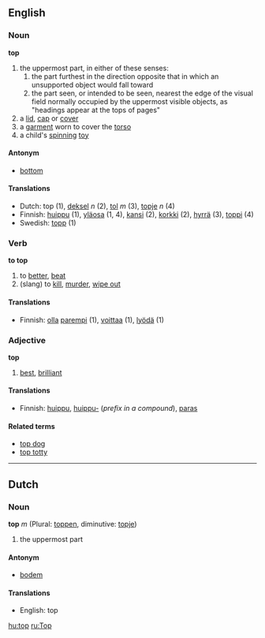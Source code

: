==English==
===Noun===
'''top'''
#the uppermost part, in either of these senses:
## the part furthest in the direction opposite that in which an unsupported object would fall toward
## the part seen, or intended to be seen, nearest the edge of the visual field normally occupied by the uppermost visible objects, as "headings appear at the tops of pages"
#a [[lid]], [[cap]] or [[cover]]
#a [[garment]] worn to cover the [[torso]]
#a child's [[spin]]ning [[toy]]

====Antonym====
*[[bottom]]

====Translations====
*Dutch: top (1), [[deksel]] ''n'' (2), [[tol]] ''m'' (3), [[topje]] ''n'' (4)
*Finnish: [[huippu]] (1), [[yläosa]] (1, 4), [[kansi]] (2), [[korkki]] (2), [[hyrrä]] (3), [[toppi]] (4)
*Swedish: [[topp]] (1)

===Verb===
'''to top'''
#to [[better]], [[beat]]
#(slang) to [[kill]], [[murder]], [[wipe out]]

====Translations====
*Finnish: [[olla]] [[parempi]] (1), [[voittaa]] (1), [[lyödä]] (1)

===Adjective===
'''top'''
#[[best]], [[brilliant]]

====Translations====
*Finnish: [[huippu]], [[huippu|huippu-]] (''prefix in a compound''), [[paras]]

====Related terms====
*[[top dog]]
*[[top totty]]

----

==Dutch==
===Noun===
'''top''' ''m'' (Plural: [[toppen]], diminutive: [[topje]])

#the uppermost part

====Antonym====
*[[bodem]]

====Translations====
*English: top

[[hu:top]]
[[ru:Top]]